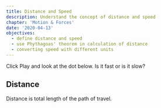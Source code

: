 ```yaml
---
title: Distance and Speed
description: Understand the concept of distance and speed
chapter: 'Motion & Forces'
date: '2020-04-13'
objectives:
  - define distance and speed
  - use Phythagoas' theorem in calculation of distance
  - converting speed with different units
---
```


Click Play and look at the dot below. Is it fast or is it slow?


<SingleObjectAnimation initialSpeed={100} initialPosition={40} />

## Distance

Distance is total length of the path of travel.
